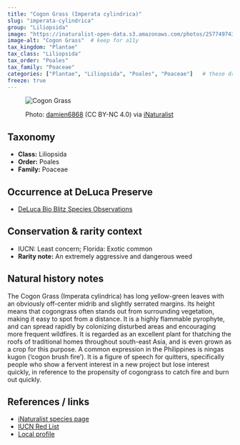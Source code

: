 ```yaml
---
title: "Cogon Grass (Imperata cylindrica)"
slug: "imperata-cylindrica"
group: "Liliopsida"
image: "https://inaturalist-open-data.s3.amazonaws.com/photos/257749743/large.jpg"        # keep for thumbnails
image-alt: "Cogon Grass"  # keep for a11y
tax_kingdom: "Plantae"
tax_class: "Liliopsida"
tax_order: "Poales"
tax_family: "Poaceae"
categories: ["Plantae", "Liliopsida", "Poales", "Poaceae"]   # these drive the chips + filtering
freeze: true
---
```


<figure class="species-figure">

<img src="https://inaturalist-open-data.s3.amazonaws.com/photos/257749743/large.jpg" alt="Cogon Grass" class="species-photo"/>

<figcaption class="photo-credit">

Photo: <a href="https://www.inaturalist.org/people/damien6868">damien6868</a> (CC BY-NC 4.0) via <a href="https://www.inaturalist.org/observations/149566732">iNaturalist</a>

</figcaption>

</figure>

## Taxonomy

-   **Class:** Liliopsida
-   **Order:** Poales
-   **Family:** Poaceae

## Occurrence at DeLuca Preserve

-   [DeLuca Bio Blitz Species Observations](https://www.inaturalist.org/observations?project_id=191727&taxon_id=164056&place_id=any&verifiable=any)

## Conservation & rarity context

-   IUCN: Least concern; Florida: Exotic common
-   **Rarity note:** An extremely aggressive and dangerous weed

## Natural history notes

The Cogon Grass (Imperata cylindrica) has long yellow-green leaves with an obviously off-center midrib and slightly serrated margins. Its height means that cogongrass often stands out from surrounding vegetation, making it easy to spot from a distance. It is a highly flammable pyrophyte, and can spread rapidly by colonizing disturbed areas and encouraging more frequent wildfires. It is regarded as an excellent plant for thatching the roofs of traditional homes throughout south-east Asia, and is even grown as a crop for this purpose. A common expression in the Philippines is ningas kugon ('cogon brush fire'). It is a figure of speech for quitters, specifically people who show a fervent interest in a new project but lose interest quickly, in reference to the propensity of cogongrass to catch fire and burn out quickly.

## References / links

-   [iNaturalist species page](https://www.inaturalist.org/taxa/164056-Imperata-cylindrica)
-   [IUCN Red List](https://www.iucnredlist.org/species/164433/5865076)
-   [Local profile](https://fsus.ncbg.unc.edu/main.php?pg=show-taxon.php&plantname=Imperata+cylindrica)
